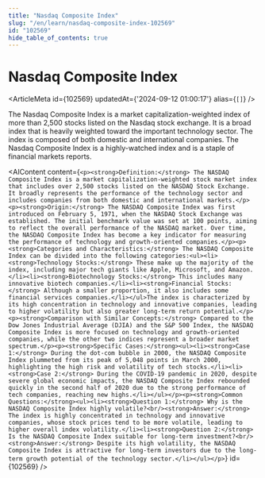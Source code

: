 ```yaml
---
title: "Nasdaq Composite Index"
slug: "/en/learn/nasdaq-composite-index-102569"
id: "102569"
hide_table_of_contents: true
---
```



# Nasdaq Composite Index

<ArticleMeta id={102569} updatedAt={'2024-09-12 01:00:17'} alias={`[]`} />
<div className='border-solid border-b border-t-0 my-4 border-[var(--ifm-color-gray-300)]' />

The Nasdaq Composite Index is a market capitalization-weighted index of more than 2,500 stocks listed on the Nasdaq stock exchange. It is a broad index that is heavily weighted toward the important technology sector. The index is composed of both domestic and international companies. The Nasdaq Composite Index is a highly-watched index and is a staple of financial markets reports.

<AIContent content={`<p><strong>Definition:</strong> The NASDAQ Composite Index is a market capitalization-weighted stock market index that includes over 2,500 stocks listed on the NASDAQ Stock Exchange. It broadly represents the performance of the technology sector and includes companies from both domestic and international markets.</p><p><strong>Origin:</strong> The NASDAQ Composite Index was first introduced on February 5, 1971, when the NASDAQ Stock Exchange was established. The initial benchmark value was set at 100 points, aiming to reflect the overall performance of the NASDAQ market. Over time, the NASDAQ Composite Index has become a key indicator for measuring the performance of technology and growth-oriented companies.</p><p><strong>Categories and Characteristics:</strong> The NASDAQ Composite Index can be divided into the following categories:<ul><li><strong>Technology Stocks:</strong> These make up the majority of the index, including major tech giants like Apple, Microsoft, and Amazon.</li><li><strong>Biotechnology Stocks:</strong> This includes many innovative biotech companies.</li><li><strong>Financial Stocks:</strong> Although a smaller proportion, it also includes some financial services companies.</li></ul>The index is characterized by its high concentration in technology and innovative companies, leading to higher volatility but also greater long-term return potential.</p><p><strong>Comparison with Similar Concepts:</strong> Compared to the Dow Jones Industrial Average (DJIA) and the S&P 500 Index, the NASDAQ Composite Index is more focused on technology and growth-oriented companies, while the other two indices represent a broader market spectrum.</p><p><strong>Specific Cases:</strong><ul><li><strong>Case 1:</strong> During the dot-com bubble in 2000, the NASDAQ Composite Index plummeted from its peak of 5,048 points in March 2000, highlighting the high risk and volatility of tech stocks.</li><li><strong>Case 2:</strong> During the COVID-19 pandemic in 2020, despite severe global economic impacts, the NASDAQ Composite Index rebounded quickly in the second half of 2020 due to the strong performance of tech companies, reaching new highs.</li></ul></p><p><strong>Common Questions:</strong><ul><li><strong>Question 1:</strong> Why is the NASDAQ Composite Index highly volatile?<br/><strong>Answer:</strong> The index is highly concentrated in technology and innovative companies, whose stock prices tend to be more volatile, leading to higher overall index volatility.</li><li><strong>Question 2:</strong> Is the NASDAQ Composite Index suitable for long-term investment?<br/><strong>Answer:</strong> Despite its high volatility, the NASDAQ Composite Index is attractive for long-term investors due to the long-term growth potential of the technology sector.</li></ul></p>`} id={102569} />
